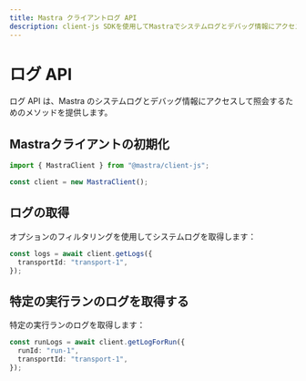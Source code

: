 ---
title: Mastra クライアントログ API
description: client-js SDKを使用してMastraでシステムログとデバッグ情報にアクセスし、クエリを実行する方法を学びます。
---

# ログ API

ログ API は、Mastra のシステムログとデバッグ情報にアクセスして照会するためのメソッドを提供します。

## Mastraクライアントの初期化

```typescript
import { MastraClient } from "@mastra/client-js";

const client = new MastraClient();
```

## ログの取得

オプションのフィルタリングを使用してシステムログを取得します：

```typescript
const logs = await client.getLogs({
  transportId: "transport-1",
});
```

## 特定の実行ランのログを取得する

特定の実行ランのログを取得します：

```typescript
const runLogs = await client.getLogForRun({
  runId: "run-1",
  transportId: "transport-1",
});
```
